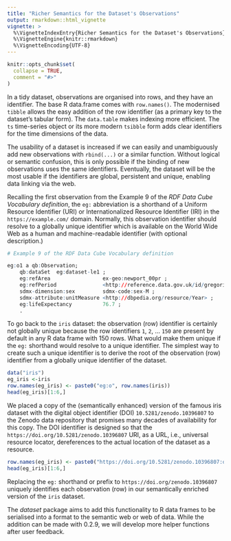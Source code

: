 ```yaml
---
title: "Richer Semantics for the Dataset's Observations"
output: rmarkdown::html_vignette
vignette: >
  %\VignetteIndexEntry{Richer Semantics for the Dataset's Observations}
  %\VignetteEngine{knitr::rmarkdown}
  %\VignetteEncoding{UTF-8}
---
```


```r
knitr::opts_chunk$set(
  collapse = TRUE,
  comment = "#>"
)
```

In a tidy dataset, observations are organised into rows, and they have an identifier. The base R data.frame comes with `row.names()`. The modernised `tibble` allows the easy addition of the row identifier (as a primary key to the dataset's tabular form). The `data.table` makes indexing more efficient. The `ts` time-series object or its more modern `tsibble` form adds clear identifiers for the time dimensions of the data.

The usability of a dataset is increased if we can easily and unambiguously add new observations with `rbind(...)` or a similar function. Without logical or semantic confusion, this is only possible if the binding of new observations uses the same identifiers. Eventually, the dataset will be the most usable if the identifiers are global, persistent and unique, enabling data linking via the web.

Recalling the first observation from the Example 9 of the _RDF Data Cube Vocabulary definition_, the `eg:` abbreviation is a shorthand of a Uniform Resource Identifier (URI) or  Internationalized Resource Identifier (IRI) in the `https://example.com/` domain. Normally, this observation identifier should resolve to a globally unique identifier which is available on the World Wide Web as a human and machine-readable identifier (with optional description.)

```r
# Example 9 of the RDF Data Cube Vocabulary definition

eg:o1 a qb:Observation;
    qb:dataSet  eg:dataset-le1 ;
    eg:refArea                 ex-geo:newport_00pr ;                  
    eg:refPeriod               <http://reference.data.gov.uk/id/gregorian-interval/2004-01-01T00:00:00/P3Y> ;
    sdmx-dimension:sex         sdmx-code:sex-M ;
    sdmx-attribute:unitMeasure <http://dbpedia.org/resource/Year> ;
    eg:lifeExpectancy          76.7 ;
    .
```

To go back to the `iris` dataset: the observation (row) identifier is certainly not globally unique because the row identifiers `1`, `2`, ... `150` are present by default in any R data frame with 150 rows. What would make them unique if the `eg:` shorthand would resolve to a unique identifier. The simplest way to create such a unique identifier is to derive the root of the observation (row) identifier from a globally unique identifier of the dataset.


```r
data("iris")
eg_iris <-iris
row.names(eg_iris) <- paste0("eg:o", row.names(iris))
head(eg_iris)[1:6,]
```

We placed a copy of the (semantically enhanced) version of the famous iris dataset with the digital object identifier (DOI) `10.5281/zenodo.10396807` to the Zenodo data repository that promises many decades of availability for this copy. The DOI identifier is designed so that the `https://doi.org/10.5281/zenodo.10396807` URI, as a URL, i.e., universal resource locator, dereferences to the actual location of the dataset as a resource.

```r
row.names(eg_iris) <- paste0("https://doi.org/10.5281/zenodo.10396807:o", row.names(iris))
head(eg_iris)[1:6,]
```

Replacing the `eg:` shorthand or prefix to `https://doi.org/zenodo.10396807` uniquely identifies each observation (row) in our semantically enriched version of the `iris` dataset.

The _dataset_ package aims to add this functionality to R data frames to be serialised into a format to the semantic web or web of data. While the addition can be made with 0.2.9, we will develop more helper functions after user feedback.
